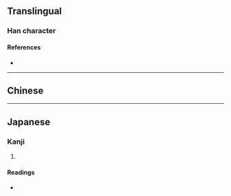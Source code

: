 {{character info}}
==Translingual==

===Han character===
{{Han char|rn=75|rad=木|as=14|sn=18|four=|canj=DHTC|ids=⿰木箕}}

====References====
* {{Han ref|kx=0558.280|dkj=15726|hdz=21309.040|uh=6AB1|ud=27313}}

----

==Chinese==
{{zh-see|棋|v}}

----

==Japanese==

===Kanji===
{{ja-kanji|grade=|rs=木14}}

# {{rfdef|ja|sort=木14}}

====Readings====
* {{ja-readings|on=[[き]] (ki)|kun=[[ご]] (go), [[ごいし]] (goishi)}}